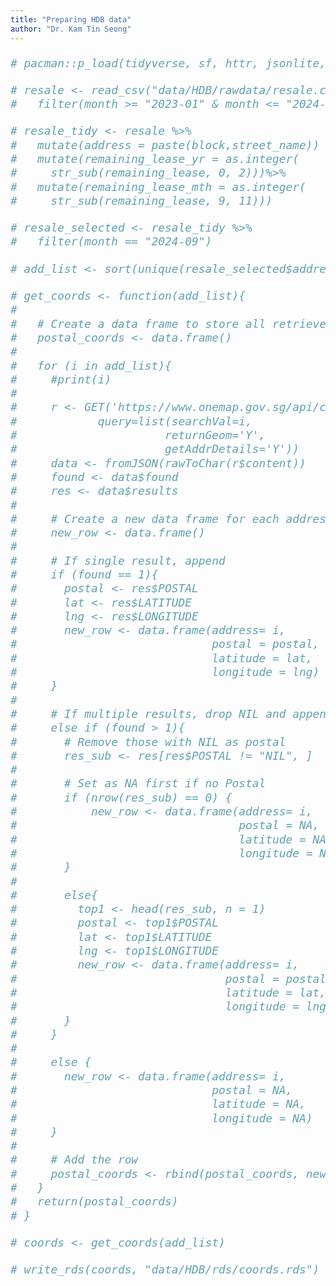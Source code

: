 ```yaml
---
title: "Preparing HDB data"
author: "Dr. Kam Tin Seong"
---
```


::: {style="font-size: 1.50em"}
```r
# pacman::p_load(tidyverse, sf, httr, jsonlite, rvest)
```

```r
# resale <- read_csv("data/HDB/rawdata/resale.csv") %>%
#   filter(month >= "2023-01" & month <= "2024-09")
```

```r
# resale_tidy <- resale %>%
#   mutate(address = paste(block,street_name)) %>%
#   mutate(remaining_lease_yr = as.integer(
#     str_sub(remaining_lease, 0, 2)))%>%
#   mutate(remaining_lease_mth = as.integer(
#     str_sub(remaining_lease, 9, 11)))
```

```r
# resale_selected <- resale_tidy %>%
#   filter(month == "2024-09")
```

```r
# add_list <- sort(unique(resale_selected$address))
```

```r
# get_coords <- function(add_list){
#   
#   # Create a data frame to store all retrieved coordinates
#   postal_coords <- data.frame()
#     
#   for (i in add_list){
#     #print(i)
# 
#     r <- GET('https://www.onemap.gov.sg/api/common/elastic/search?',
#            query=list(searchVal=i,
#                      returnGeom='Y',
#                      getAddrDetails='Y'))
#     data <- fromJSON(rawToChar(r$content))
#     found <- data$found
#     res <- data$results
#     
#     # Create a new data frame for each address
#     new_row <- data.frame()
#     
#     # If single result, append 
#     if (found == 1){
#       postal <- res$POSTAL 
#       lat <- res$LATITUDE
#       lng <- res$LONGITUDE
#       new_row <- data.frame(address= i, 
#                             postal = postal, 
#                             latitude = lat, 
#                             longitude = lng)
#     }
#     
#     # If multiple results, drop NIL and append top 1
#     else if (found > 1){
#       # Remove those with NIL as postal
#       res_sub <- res[res$POSTAL != "NIL", ]
#       
#       # Set as NA first if no Postal
#       if (nrow(res_sub) == 0) {
#           new_row <- data.frame(address= i, 
#                                 postal = NA, 
#                                 latitude = NA, 
#                                 longitude = NA)
#       }
#       
#       else{
#         top1 <- head(res_sub, n = 1)
#         postal <- top1$POSTAL 
#         lat <- top1$LATITUDE
#         lng <- top1$LONGITUDE
#         new_row <- data.frame(address= i, 
#                               postal = postal, 
#                               latitude = lat, 
#                               longitude = lng)
#       }
#     }
# 
#     else {
#       new_row <- data.frame(address= i, 
#                             postal = NA, 
#                             latitude = NA, 
#                             longitude = NA)
#     }
#     
#     # Add the row
#     postal_coords <- rbind(postal_coords, new_row)
#   }
#   return(postal_coords)
# }
```

```r
# coords <- get_coords(add_list)
```

```r
# write_rds(coords, "data/HDB/rds/coords.rds")
```
:::

